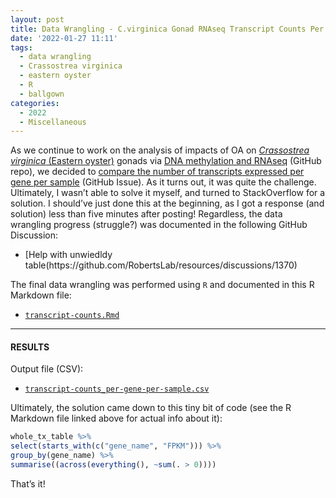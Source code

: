 ```yaml
---
layout: post
title: Data Wrangling - C.virginica Gonad RNAseq Transcript Counts Per Gene Per Sample Using Ballgown
date: '2022-01-27 11:11'
tags: 
  - data wrangling
  - Crassostrea virginica
  - eastern oyster
  - R
  - ballgown
categories: 
  - 2022
  - Miscellaneous
---
```

As we continue to work on the analysis of impacts of OA on [_Crassostrea virginica_ (Eastern oyster)](https://en.wikipedia.org/wiki/Eastern_oyster) gonads via [DNA methylation and RNAseq](https://github.com/epigeneticstoocean/2018_L18-adult-methylation) (GitHub repo), we decided to [compare the number of transcripts expressed per gene per sample](https://github.com/RobertsLab/resources/issues/1369) (GitHub Issue). As it turns out, it was quite the challenge. Ultimately, I wasn't able to solve it myself, and turned to StackOverflow for a solution. I should've just done this at the beginning, as I got a response (and solution) less than five minutes after posting! Regardless, the data wrangling progress (struggle?) was documented in the following GitHub Discussion:

- [Help with unwiedldy table(https://github.com/RobertsLab/resources/discussions/1370)

The final data wrangling was performed using `R` and documented in this R Markdown file:

- [`transcript-counts.Rmd`](https://github.com/epigeneticstoocean/2018_L18-adult-methylation/blob/main/code/transcript-counts.Rmd)


---

#### RESULTS

Output file (CSV):

- [`transcript-counts_per-gene-per-sample.csv`](https://github.com/epigeneticstoocean/2018_L18-adult-methylation/blob/main/analyses/transcript-counts_per-gene-per-sample.csv)

Ultimately, the solution came down to this tiny bit of code (see the R Markdown file linked above for actual info about it):

```r
whole_tx_table %>%
select(starts_with(c("gene_name", "FPKM"))) %>%
group_by(gene_name) %>%
summarise((across(everything(), ~sum(. > 0))))
```

That's it!


